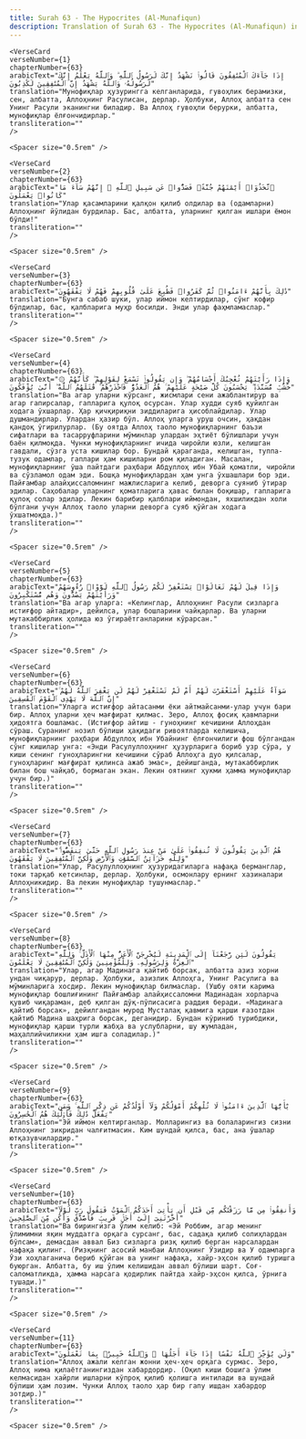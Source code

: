 ```yaml
---
title: Surah 63 - The Hypocrites (Al-Munafiqun)  
description: Translation of Surah 63 - The Hypocrites (Al-Munafiqun) in Uzbek
---
```







    <VerseCard 
    verseNumber={1}
    chapterNumber={63}
    arabicText="إِذَا جَآءَكَ ٱلْمُنَٰفِقُونَ قَالُوا۟ نَشْهَدُ إِنَّكَ لَرَسُولُ ٱللَّهِ ۗ وَٱللَّهُ يَعْلَمُ إِنَّكَ لَرَسُولُهُۥ وَٱللَّهُ يَشْهَدُ إِنَّ ٱلْمُنَٰفِقِينَ لَكَٰذِبُونَ"
    translation="Мунофиқлар ҳузурингга келганларида, гувоҳлик берамизки, сен, албатта, Аллоҳнинг Расулисан, дерлар. Ҳолбуки, Аллоҳ албатта сен Унинг Расули эканингни биладир. Ва Аллоҳ гувоҳли берурки, албатта, мунофиқлар ёлғончидирлар."
    transliteration=""
    />

    <Spacer size="0.5rem" />
                
    <VerseCard 
    verseNumber={2}
    chapterNumber={63}
    arabicText="ٱتَّخَذُوٓا۟ أَيْمَٰنَهُمْ جُنَّةًۭ فَصَدُّوا۟ عَن سَبِيلِ ٱللَّهِ ۚ إِنَّهُمْ سَآءَ مَا كَانُوا۟ يَعْمَلُونَ"
    translation="Улар қасамларини қалқон қилиб олдилар ва (одамларни) Аллоҳнинг йўлидан бурдилар. Бас, албатта, уларнинг қилган ишлари ёмон бўлди!"
    transliteration=""
    />

    <Spacer size="0.5rem" />
                
    <VerseCard 
    verseNumber={3}
    chapterNumber={63}
    arabicText="ذَٰلِكَ بِأَنَّهُمْ ءَامَنُوا۟ ثُمَّ كَفَرُوا۟ فَطُبِعَ عَلَىٰ قُلُوبِهِمْ فَهُمْ لَا يَفْقَهُونَ"
    translation="Бунга сабаб шуки, улар иймон келтирдилар, сўнг кофир бўлдилар, бас, қалбларига муҳр босилди. Энди улар фаҳмламаслар."
    transliteration=""
    />

    <Spacer size="0.5rem" />
                
    <VerseCard 
    verseNumber={4}
    chapterNumber={63}
    arabicText="۞ وَإِذَا رَأَيْتَهُمْ تُعْجِبُكَ أَجْسَامُهُمْ ۖ وَإِن يَقُولُوا۟ تَسْمَعْ لِقَوْلِهِمْ ۖ كَأَنَّهُمْ خُشُبٌۭ مُّسَنَّدَةٌۭ ۖ يَحْسَبُونَ كُلَّ صَيْحَةٍ عَلَيْهِمْ ۚ هُمُ ٱلْعَدُوُّ فَٱحْذَرْهُمْ ۚ قَٰتَلَهُمُ ٱللَّهُ ۖ أَنَّىٰ يُؤْفَكُونَ"
    translation="Ва агар уларни кўрсанг, жисмлари сени ажаблантирур ва агар гапирсалар, гапларига қулоқ осурсан. Улар худди суяб қуйилган ходага ўхшарлар. Ҳар қичқириқни зиддиларига ҳисоблайдилар. Улар душмандирлар. Улардан ҳазир бўл. Аллоҳ уларга уруш очсин, ҳақдан қандоқ ўгирилурлар. (Бу оятда Аллоҳ таоло мунофиқларнинг баъзи сифатлари ва тасарруфларини мўминлар улардан эҳтиёт бўлишлари учун баён қилмоқда. Чунки мунофиқларнинг ичида чиройли юзли, келишган гавдали, сўзга уста кишилар бор. Бундай қараганда, келишган, туппа-тузук одамлар, гаплари ҳам кишиларни ром қиладиган. Масалан, мунофиқларнинг ўша пайтдаги раҳбари Абдуллоҳ ибн Убай қоматли, чиройли ва сўзламол одам эди. Бошқа мунофиқлардан ҳам унга ўхшашлари бор эди. Пайғамбар алайҳиссаломнинг мажлисларига келиб, деворга суяниб ўтирар эдилар. Саҳобалар уларнинг қоматларига ҳавас билан боқишар, гапларига қулоқ солар эдилар. Лекин барибир қалблари иймондан, яхшиликдан холи бўлгани учун Аллоҳ таоло уларни деворга суяб қўйган ходага ўхшатмоқда.)"
    transliteration=""
    />

    <Spacer size="0.5rem" />
                
    <VerseCard 
    verseNumber={5}
    chapterNumber={63}
    arabicText="وَإِذَا قِيلَ لَهُمْ تَعَالَوْا۟ يَسْتَغْفِرْ لَكُمْ رَسُولُ ٱللَّهِ لَوَّوْا۟ رُءُوسَهُمْ وَرَأَيْتَهُمْ يَصُدُّونَ وَهُم مُّسْتَكْبِرُونَ"
    translation="Ва агар уларга: «Келинглар, Аллоҳнинг Расули сизларга истиғфор айтадир», дейилса, улар бошларини чайқарлар. Ва уларни мутакаббирлик ҳолида юз ўгираётганларини кўрарсан."
    transliteration=""
    />

    <Spacer size="0.5rem" />
                
    <VerseCard 
    verseNumber={6}
    chapterNumber={63}
    arabicText="سَوَآءٌ عَلَيْهِمْ أَسْتَغْفَرْتَ لَهُمْ أَمْ لَمْ تَسْتَغْفِرْ لَهُمْ لَن يَغْفِرَ ٱللَّهُ لَهُمْ ۚ إِنَّ ٱللَّهَ لَا يَهْدِى ٱلْقَوْمَ ٱلْفَٰسِقِينَ"
    translation="Уларга истиғфор айтасанми ёки айтмайсанми-улар учун бари бир. Аллоҳ уларни ҳеч мағфират қилмас. Зеро, Аллоҳ фосиқ қавмларни ҳидоятга бошламас. (Истиғфор айтиш - гуноҳнинг кечишини Аллоҳдан сўраш. Суранинг нозил бўлиши ҳақидаги ривоятларда келишича, мунофиқларнинг раҳбари Абдуллоҳ ибн Убайнинг ёлғончилиги фош бўлгандан сўнг кишилар унга: «Энди Расулуллоҳнинг ҳузурларига бориб узр сўра, у киши сенинг гуноҳларингни кечишини сўраб Аллоҳга дуо қилсалар, гуноҳларинг мағфират қилинса ажаб эмас», дейишганда, мутакаббирлик билан бош чайқаб, бормаган экан. Лекин оятнинг ҳукми ҳамма мунофиқлар учун бир.)"
    transliteration=""
    />

    <Spacer size="0.5rem" />
                
    <VerseCard 
    verseNumber={7}
    chapterNumber={63}
    arabicText="هُمُ ٱلَّذِينَ يَقُولُونَ لَا تُنفِقُوا۟ عَلَىٰ مَنْ عِندَ رَسُولِ ٱللَّهِ حَتَّىٰ يَنفَضُّوا۟ ۗ وَلِلَّهِ خَزَآئِنُ ٱلسَّمَٰوَٰتِ وَٱلْأَرْضِ وَلَٰكِنَّ ٱلْمُنَٰفِقِينَ لَا يَفْقَهُونَ"
    translation="Улар, Расулуллоҳнинг ҳузуридагиларга нафақа берманглар, токи тарқаб кетсинлар, дерлар. Ҳолбуки, осмонлару ернинг хазиналари Аллоҳникидир. Ва лекин мунофиқлар тушунмаслар."
    transliteration=""
    />

    <Spacer size="0.5rem" />
                
    <VerseCard 
    verseNumber={8}
    chapterNumber={63}
    arabicText="يَقُولُونَ لَئِن رَّجَعْنَآ إِلَى ٱلْمَدِينَةِ لَيُخْرِجَنَّ ٱلْأَعَزُّ مِنْهَا ٱلْأَذَلَّ ۚ وَلِلَّهِ ٱلْعِزَّةُ وَلِرَسُولِهِۦ وَلِلْمُؤْمِنِينَ وَلَٰكِنَّ ٱلْمُنَٰفِقِينَ لَا يَعْلَمُونَ"
    translation="Улар, агар Мадинага қайтиб борсак, албатта азиз хорни ундан чиқарур, дерлар. Ҳолбуки, азизлик Аллоҳга, Унинг Расулига ва мўминларига хосдир. Лекин мунофиқлар билмаслар. (Ушбу ояти карима мунофиқлар бошлиғининг Пайғамбар алайҳиссаломни Мадинадан хорларча қувиб чиқараман, деб қилган дўқ-пўписасига раддия беради. «Мадинага қайтиб борсак», дейилгандан мурод Мусталақ қавмига қарши ғазотдан қайтиб Мадина шаҳрига борсак, деганидир. Бундан кўриниб турибдики, мунофиқлар қарши турли жабҳа ва услубларни, шу жумладан, маҳаллийчиликни ҳам ишга соладилар.)"
    transliteration=""
    />

    <Spacer size="0.5rem" />
                
    <VerseCard 
    verseNumber={9}
    chapterNumber={63}
    arabicText="يَٰٓأَيُّهَا ٱلَّذِينَ ءَامَنُوا۟ لَا تُلْهِكُمْ أَمْوَٰلُكُمْ وَلَآ أَوْلَٰدُكُمْ عَن ذِكْرِ ٱللَّهِ ۚ وَمَن يَفْعَلْ ذَٰلِكَ فَأُو۟لَٰٓئِكَ هُمُ ٱلْخَٰسِرُونَ"
    translation="Эй иймон келтирганлар. Молларингиз ва болаларингиз сизни Аллоҳнинг зикридан чалғитмасин. Ким шундай қилса, бас, ана ўшалар ютқазувчилардир."
    transliteration=""
    />

    <Spacer size="0.5rem" />
                
    <VerseCard 
    verseNumber={10}
    chapterNumber={63}
    arabicText="وَأَنفِقُوا۟ مِن مَّا رَزَقْنَٰكُم مِّن قَبْلِ أَن يَأْتِىَ أَحَدَكُمُ ٱلْمَوْتُ فَيَقُولَ رَبِّ لَوْلَآ أَخَّرْتَنِىٓ إِلَىٰٓ أَجَلٍۢ قَرِيبٍۢ فَأَصَّدَّقَ وَأَكُن مِّنَ ٱلصَّٰلِحِينَ"
    translation="Ва бирингизга ўлим келиб: «Эй Роббим, агар менинг ўлимимни яқин муддатга орқага сурсанг, бас, садақа қилиб солиҳлардан бўлсам», демасдан аввал Биз сизларга ризқ қилиб берган нарсалардан нафақа қилинг. (Ризқнинг асосий манбаи Аллоҳнинг Ўзидир ва У одамларга Ўзи хоҳлаганича бериб қўйган ва унинг нафақа, хайр-эҳсон қилиб туришга буюрган. Албатта, бу иш ўлим келишидан аввал бўлиши шарт. Соғ-саломатликда, ҳамма нарсага қодирлик пайтда хайр-эҳсон қилса, ўрнига тушади.)"
    transliteration=""
    />

    <Spacer size="0.5rem" />
                
    <VerseCard 
    verseNumber={11}
    chapterNumber={63}
    arabicText="وَلَن يُؤَخِّرَ ٱللَّهُ نَفْسًا إِذَا جَآءَ أَجَلُهَا ۚ وَٱللَّهُ خَبِيرٌۢ بِمَا تَعْمَلُونَ"
    translation="Аллоҳ ажали келган жонни ҳеч-ҳеч орқага сурмас. Зеро, Аллоҳ нима қилаётганингиздан хабардордир. (Оқил киши бошига ўлим келмасидан хайрли ишларни кўпроқ қилиб қолишга интилади ва шундай бўлиши ҳам лозим. Чунки Аллоҳ таоло ҳар бир гапу ишдан хабардор зотдир.)"
    transliteration=""
    />

    <Spacer size="0.5rem" />
                